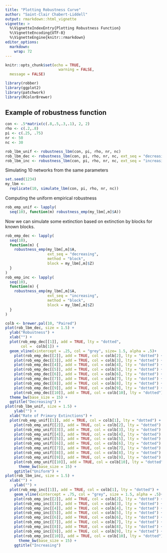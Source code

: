 ```yaml
---
title: "Plotting Robustness Curve"
author: "Saint-Clair Chabert-Liddell"
output: rmarkdown::html_vignette
vignette: >
  %\VignetteIndexEntry{Plotting Robustness Function}
  %\VignetteEncoding{UTF-8}
  %\VignetteEngine{knitr::rmarkdown}
editor_options: 
  markdown: 
    wrap: 72
---
```


```r
knitr::opts_chunk$set(echo = TRUE,
                        warning = FALSE,
  message = FALSE)
```

```r
library(robber)
library(ggplot2)
library(patchwork)
library(RColorBrewer)
```

## Example of robustness function

```r
con <- .5*matrix(c(.8,.5,.3,.1), 2, 2)
rho <- c(.2,.8)
pi <- c(.25, .75)
nr <- 50
nc <- 30
```

```r
rob_lbm_unif <- robustness_lbm(con, pi, rho, nr, nc)
rob_lbm_dec <- robustness_lbm(con, pi, rho, nr, nc, ext_seq = "decreasing")
rob_lbm_inc <- robustness_lbm(con, pi, rho, nr, nc, ext_seq = "increasing")
```

Simulating 10 networks from the same parameters

```r
set.seed(1234)
my_lbm <- 
  replicate(10, simulate_lbm(con, pi, rho, nr, nc))
```

Computing the uniform empirical robustness

```r
rob_emp_unif <- lapply(
  seq(10), function(m) robustness_emp(my_lbm[,m]$A))
```

Now we can simulate some extinction based on extinction by blocks for known blocks.

```r
rob_emp_dec <- lapply(
  seq(10),
  function(m) {
    robustness_emp(my_lbm[,m]$A, 
                   ext_seq = "decreasing", 
                   method = "block", 
                   block = my_lbm[,m]$Z)
  }
)
rob_emp_inc <- lapply(
  seq(10),
  function(m) {
    robustness_emp(my_lbm[,m]$A, 
                   ext_seq = "increasing", 
                   method = "block", 
                   block = my_lbm[,m]$Z)
  }
)
```

```r
colb <- brewer.pal(10, "Paired")
plot(rob_lbm_dec, size = 1.5) +
  ylab("Robustness") +
  xlab("") +
  plot(rob_emp_dec[[1]], add = TRUE, lty = "dotted",
       col =  colb[1]) +
  geom_vline(xintercept = .25, col = "grey", size= 1.5, alpha = .5)+
    plot(rob_emp_dec[[2]], add = TRUE, col = colb[2], lty = "dotted") +
    plot(rob_emp_dec[[3]], add = TRUE, col = colb[3], lty = "dotted") +
    plot(rob_emp_dec[[4]], add = TRUE, col = colb[4], lty = "dotted") +
    plot(rob_emp_dec[[5]], add = TRUE, col = colb[5], lty = "dotted") +
    plot(rob_emp_dec[[6]], add = TRUE, col = colb[6], lty = "dotted") +
    plot(rob_emp_dec[[7]], add = TRUE, col = colb[7], lty = "dotted") +
    plot(rob_emp_dec[[8]], add = TRUE, col = colb[8], lty = "dotted") +
    plot(rob_emp_dec[[9]], add = TRUE, col = colb[9], lty = "dotted") +
    plot(rob_emp_dec[[10]], add = TRUE, col = colb[10], lty = "dotted") +
  theme_bw(base_size = 15) +
  ggtitle("Decreasing") +
plot(rob_lbm_unif, size = 1.5) +
    ylab("") +
  xlab("Rate of Primary Extinctions") +
  plot(rob_emp_unif[[1]], add = TRUE, col = colb[1], lty = "dotted") +
    plot(rob_emp_unif[[2]], add = TRUE, col = colb[2], lty = "dotted") +
    plot(rob_emp_unif[[3]], add = TRUE, col = colb[3], lty = "dotted") +
    plot(rob_emp_unif[[4]], add = TRUE, col = colb[4], lty = "dotted") +
    plot(rob_emp_unif[[5]], add = TRUE, col = colb[5], lty = "dotted") +
    plot(rob_emp_unif[[6]], add = TRUE, col = colb[6], lty = "dotted") +
    plot(rob_emp_unif[[7]], add = TRUE, col = colb[7], lty = "dotted") +
    plot(rob_emp_unif[[8]], add = TRUE, col = colb[8], lty = "dotted") +
    plot(rob_emp_unif[[9]], add = TRUE, col = colb[9], lty = "dotted") +
    plot(rob_emp_unif[[10]], add = TRUE, col = colb[10], lty = "dotted") +
      theme_bw(base_size = 15) +
    ggtitle("Uniform") +
plot(rob_lbm_inc, size = 1.5) +
  xlab("") +
    ylab("") +
  plot(rob_emp_inc[[1]], add = TRUE, col = colb[1], lty = "dotted") +
    geom_vline(xintercept = .75, col = "grey", size = 1.5, alpha = .5)+
    plot(rob_emp_inc[[2]], add = TRUE, col = colb[2], lty = "dotted") +
    plot(rob_emp_inc[[3]], add = TRUE, col = colb[3], lty = "dotted") +
    plot(rob_emp_inc[[4]], add = TRUE, col = colb[4], lty = "dotted") +
    plot(rob_emp_inc[[5]], add = TRUE, col = colb[5], lty = "dotted") +
    plot(rob_emp_inc[[6]], add = TRUE, col = colb[6], lty = "dotted") +
    plot(rob_emp_inc[[7]], add = TRUE, col = colb[7], lty = "dotted") +
    plot(rob_emp_inc[[8]], add = TRUE, col = colb[8], lty = "dotted") +
    plot(rob_emp_inc[[9]], add = TRUE, col = colb[9], lty = "dotted") +
    plot(rob_emp_inc[[10]], add = TRUE, col = colb[10], lty = "dotted") +
      theme_bw(base_size = 15) +
    ggtitle("Increasing") 
```

